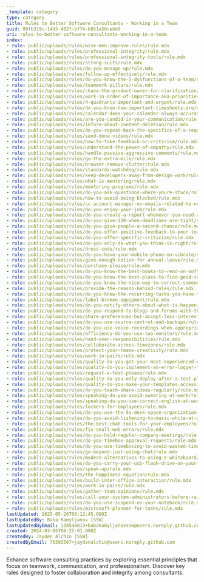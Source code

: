 ```yaml
---
_template: category
type: category
title: Rules to Better Software Consultants - Working in a Team
guid: 99fb319c-14d5-482f-bf74-b851a56cebb0
uri: rules-to-better-software-consultants-working-in-a-team
index:
- rule: public/uploads/rules/wise-men-improve-rules/rule.mdx
- rule: public/uploads/rules/professional-integrity/rule.mdx
- rule: public/uploads/rules/professional-integrity-tools/rule.mdx
- rule: public/uploads/rules/strong-suits/rule.mdx
- rule: public/uploads/rules/do-you-manage-up/rule.mdx
- rule: public/uploads/rules/follow-up-effectively/rule.mdx
- rule: public/uploads/rules/do-you-know-the-5-dysfunctions-of-a-team/rule.mdx
- rule: public/uploads/rules/teamwork-pillars/rule.mdx
- rule: public/uploads/rules/chase-the-product-owner-for-clarification/rule.mdx
- rule: public/uploads/rules/work-in-order-of-importance-aka-priorities/rule.mdx
- rule: public/uploads/rules/4-quadrants-important-and-urgent/rule.mdx
- rule: public/uploads/rules/do-you-know-how-important-timesheets-are/rule.mdx
- rule: public/uploads/rules/calendar-does-your-calendar-always-accurately-show-where-you-are/rule.mdx
- rule: public/uploads/rules/are-you-candid-in-your-communication/rule.mdx
- rule: public/uploads/rules/inform-about-content-deletion/rule.mdx
- rule: public/uploads/rules/do-you-repeat-back-the-specifics-of-a-request/rule.mdx
- rule: public/uploads/rules/send-done-videos/rule.mdx
- rule: public/uploads/rules/how-to-take-feedback-or-criticism/rule.mdx
- rule: public/uploads/rules/understand-the-power-of-empathy/rule.mdx
- rule: public/uploads/rules/handle-passive-aggressive-comments/rule.mdx
- rule: public/uploads/rules/go-the-extra-mile/rule.mdx
- rule: public/uploads/rules/browser-remove-clutter/rule.mdx
- rule: public/uploads/rules/standards-watchdog/rule.mdx
- rule: public/uploads/rules/keep-developers-away-from-design-work/rule.mdx
- rule: public/uploads/rules/what-is-mentoring/rule.mdx
- rule: public/uploads/rules/mentoring-programs/rule.mdx
- rule: public/uploads/rules/do-you-ask-questions-where-youre-stuck/rule.mdx
- rule: public/uploads/rules/how-to-avoid-being-blocked/rule.mdx
- rule: public/uploads/rules/cc-account-manager-on-emails-related-to-new-work/rule.mdx
- rule: public/uploads/rules/do-you-enjoy-your-job/rule.mdx
- rule: public/uploads/rules/do-you-create-a-report-whenever-you-need-a-number-from-a-system/rule.mdx
- rule: public/uploads/rules/do-you-give-120-when-deadlines-are-tight/rule.mdx
- rule: public/uploads/rules/do-you-give-people-a-second-chance/rule.mdx
- rule: public/uploads/rules/do-you-offer-positive-feedback-to-your-team/rule.mdx
- rule: public/uploads/rules/do-you-offer-specific-criticism/rule.mdx
- rule: public/uploads/rules/do-you-only-do-what-you-think-is-right/rule.mdx
- rule: public/uploads/rules/dress-code/rule.mdx
- rule: public/uploads/rules/do-you-have-your-mobile-phone-on-vibrate/rule.mdx
- rule: public/uploads/rules/give-enough-notice-for-annual-leave/rule.mdx
- rule: public/uploads/rules/purchase-please/rule.mdx
- rule: public/uploads/rules/do-you-know-the-best-books-to-read-on-software-development/rule.mdx
- rule: public/uploads/rules/do-you-know-the-best-place-to-find-good-software-videos/rule.mdx
- rule: public/uploads/rules/do-you-know-the-nice-way-to-correct-someone/rule.mdx
- rule: public/uploads/rules/provide-the-reason-behind-rules/rule.mdx
- rule: public/uploads/rules/do-you-know-the-recurring-tasks-you-have-to-do/rule.mdx
- rule: public/uploads/rules/label-broken-equipment/rule.mdx
- rule: public/uploads/rules/do-you-notify-others-about-what-is-happening-in-the-company/rule.mdx
- rule: public/uploads/rules/do-you-respond-to-blogs-and-forums-with-the-standard-footer/rule.mdx
- rule: public/uploads/rules/share-preferences-but-accept-less-interesting-tasks/rule.mdx
- rule: public/uploads/rules/do-you-use-source-control-and-backups/rule.mdx
- rule: public/uploads/rules/do-you-use-voice-recordings-when-appropriate/rule.mdx
- rule: public/uploads/rules/efficiency-do-you-use-two-monitors/rule.mdx
- rule: public/uploads/rules/hand-over-responsibilities/rule.mdx
- rule: public/uploads/rules/collaborate-across-timezones/rule.mdx
- rule: public/uploads/rules/protect-your-teams-creativity/rule.mdx
- rule: public/uploads/rules/work-in-pairs/rule.mdx
- rule: public/uploads/rules/quality-do-you-get-your-most-experienced-colleagues-to-check-your-work/rule.mdx
- rule: public/uploads/rules/quality-do-you-implement-an-error-logger-that-has-notifications/rule.mdx
- rule: public/uploads/rules/request-a-test-please/rule.mdx
- rule: public/uploads/rules/quality-do-you-only-deploy-after-a-test-please/rule.mdx
- rule: public/uploads/rules/quality-do-you-make-your-templates-accessible-to-everyone-in-your-organisation/rule.mdx
- rule: public/uploads/rules/do-you-teach-share-ideas-regularly/rule.mdx
- rule: public/uploads/rules/speaking-do-you-avoid-swearing-at-work/rule.mdx
- rule: public/uploads/rules/speaking-do-you-use-correct-english-at-work/rule.mdx
- rule: public/uploads/rules/lockers-for-employees/rule.mdx
- rule: public/uploads/rules/do-you-use-the-5s-desk-space-organization-system-invented-by-the-japanese/rule.mdx
- rule: public/uploads/rules/do-you-avoid-listening-to-music-while-at-work/rule.mdx
- rule: public/uploads/rules/the-best-chat-tools-for-your-employees/rule.mdx
- rule: public/uploads/rules/fix-small-web-errors/rule.mdx
- rule: public/uploads/rules/do-you-hold-regular-company-meetings/rule.mdx
- rule: public/uploads/rules/do-you-timebox-approval-requests/rule.mdx
- rule: public/uploads/rules/do-you-use-timeboxing-to-avoid-wasted-time/rule.mdx
- rule: public/uploads/rules/go-beyond-just-using-chat/rule.mdx
- rule: public/uploads/rules/modern-alternatives-to-using-a-whiteboard/rule.mdx
- rule: public/uploads/rules/do-you-carry-your-usb-flash-drive-on-your-key-ring/rule.mdx
- rule: public/uploads/rules/speak-up/rule.mdx
- rule: public/uploads/rules/the-happiness-equation/rule.mdx
- rule: public/uploads/rules/build-inter-office-interaction/rule.mdx
- rule: public/uploads/rules/work-in-pairs/rule.mdx
- rule: public/uploads/rules/gather-team-opinions/rule.mdx
- rule: public/uploads/rules/call-your-system-administrators-before-raising-a-ticket/rule.mdx
- rule: public/uploads/rules/do-you-use-suspend-on-your-notebook/rule.mdx
- rule: public/uploads/rules/microsoft-planner-for-tasks/rule.mdx
lastUpdated: 2025-05-20T06:12:45.000Z
lastUpdatedBy: Baba Kamyljanov [SSW]
lastUpdatedByEmail: 138548013+babakamyljanovssw@users.noreply.github.com
created: 2024-03-06T09:25:01.000Z
createdBy: Jayden Alchin [SSW]
createdByEmail: 75593567+jaydenalchin@users.noreply.github.com
---
```


Enhance software consulting practices by exploring essential principles that focus on teamwork, communication, and professionalism. Discover key rules designed to foster collaboration and integrity among consultants.

